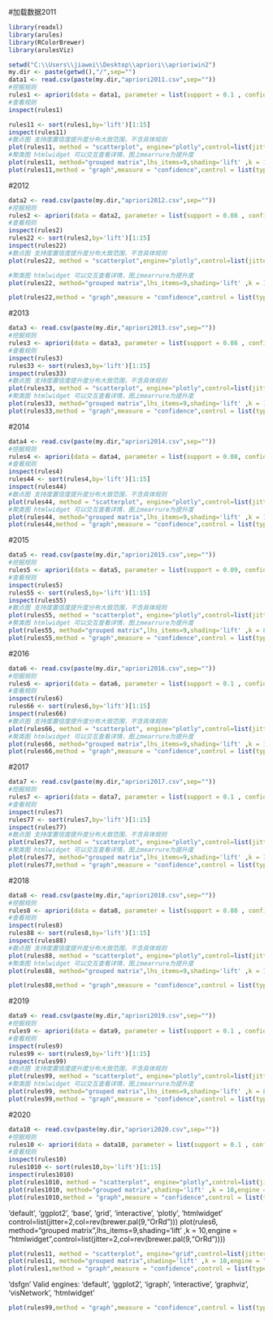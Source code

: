 

 
#加载数据2011
```{r}
library(readxl)
library(arules)
library(RColorBrewer)
library(arulesViz)

setwd("C:\\Users\\jiawei\\Desktop\\apriori\\aprioriwin2")
my.dir <- paste(getwd(),"/",sep="")
data1 <- read.csv(paste(my.dir,"apriori2011.csv",sep=""))
#挖掘规则
rules1 <- apriori(data = data1, parameter = list(support = 0.1 , confidence = 0.8, minlen =2))
#查看规则
inspect(rules1)

rules11 <- sort(rules1,by='lift')[1:15]
inspect(rules11)
#散点图 支持度置信度提升度分布大致范围，不含具体规则
plot(rules11, method = "scatterplot", engine="plotly",control=list(jitter=2,col=rev(brewer.pal(11,"BrBG"))))
#聚类图 htmlwidget 可以交互查看详情，图上mearrure为提升度
plot(rules11, method="grouped matrix",lhs_items=9,shading='lift' ,k = 10,engine = "htmlwidget")
plot(rules11,method = "graph",measure = "confidence",control = list(type="items"),shading = "lift",engine='htmlwidget')
```

#2012
```{r}
data2 <- read.csv(paste(my.dir,"apriori2012.csv",sep=""))
#挖掘规则
rules2 <- apriori(data = data2, parameter = list(support = 0.08 , confidence = 0.7, minlen =2))
#查看规则
inspect(rules2)
rules22 <- sort(rules2,by='lift')[1:15]
inspect(rules22)
#散点图 支持度置信度提升度分布大致范围，不含具体规则
plot(rules22, method = "scatterplot",engine="plotly",control=list(jitter=2,col=rev(brewer.pal(11,"BrBG"))))

#聚类图 htmlwidget 可以交互查看详情，图上mearrure为提升度
plot(rules22, method="grouped matrix",lhs_items=9,shading='lift' ,k = 10,engine = "htmlwidget")

plot(rules22,method = "graph",measure = "confidence",control = list(type="items"),shading = "lift",engine='htmlwidget')
```


#2013
```{r}
data3 <- read.csv(paste(my.dir,"apriori2013.csv",sep=""))
#挖掘规则
rules3 <- apriori(data = data3, parameter = list(support = 0.08 , confidence = 0.8, minlen =2))
#查看规则
inspect(rules3)
rules33 <- sort(rules3,by='lift')[1:15]
inspect(rules33)
#散点图 支持度置信度提升度分布大致范围，不含具体规则
plot(rules33, method = "scatterplot", engine="plotly",control=list(jitter=2,col=rev(brewer.pal(11,"BrBG"))))
#聚类图 htmlwidget 可以交互查看详情，图上mearrure为提升度
plot(rules33, method="grouped matrix",lhs_items=9,shading='lift' ,k = 10,engine = "htmlwidget")
plot(rules33,method = "graph",measure = "confidence",control = list(type="items"),shading = "lift",engine='htmlwidget')
```

#2014
```{r}
data4 <- read.csv(paste(my.dir,"apriori2014.csv",sep=""))
#挖掘规则
rules4 <- apriori(data = data4, parameter = list(support = 0.08, confidence = 0.8, minlen =2))
#查看规则
inspect(rules4)
rules44 <- sort(rules4,by='lift')[1:15]
inspect(rules44)
#散点图 支持度置信度提升度分布大致范围，不含具体规则
plot(rules44, method = "scatterplot", engine="plotly",control=list(jitter=2,col=rev(brewer.pal(11,"BrBG"))))
#聚类图 htmlwidget 可以交互查看详情，图上mearrure为提升度
plot(rules44, method="grouped matrix",lhs_items=9,shading='lift' ,k = 10,engine = "htmlwidget")
plot(rules44,method = "graph",measure = "confidence",control = list(type="items"),shading = "lift",engine='htmlwidget')
```

#2015
```{r}
data5 <- read.csv(paste(my.dir,"apriori2015.csv",sep=""))
#挖掘规则
rules5 <- apriori(data = data5, parameter = list(support = 0.09, confidence = 0.8, minlen =2))
#查看规则
inspect(rules5)
rules55 <- sort(rules5,by='lift')[1:15]
inspect(rules55)
#散点图 支持度置信度提升度分布大致范围，不含具体规则
plot(rules55, method = "scatterplot", engine="plotly",control=list(jitter=2,col=rev(brewer.pal(11,"BrBG"))))
#聚类图 htmlwidget 可以交互查看详情，图上mearrure为提升度
plot(rules55, method="grouped matrix",lhs_items=9,shading='lift' ,k = 8,engine = "htmlwidget")
plot(rules55,method = "graph",measure = "confidence",control = list(type="items"),shading = "lift",engine='htmlwidget')
```

#2016
```{r}
data6 <- read.csv(paste(my.dir,"apriori2016.csv",sep=""))
#挖掘规则
rules6 <- apriori(data = data6, parameter = list(support = 0.1 , confidence = 0.8, minlen =2))
#查看规则
inspect(rules6)
rules66 <- sort(rules6,by='lift')[1:15]
inspect(rules66)
#散点图 支持度置信度提升度分布大致范围，不含具体规则
plot(rules66, method = "scatterplot", engine="plotly",control=list(jitter=2,col=rev(brewer.pal(11,"BrBG"))))
#聚类图 htmlwidget 可以交互查看详情，图上mearrure为提升度
plot(rules66, method="grouped matrix",lhs_items=9,shading='lift' ,k = 10,engine = "htmlwidget")
plot(rules66,method = "graph",measure = "confidence",control = list(type="items"),shading = "lift",engine='htmlwidget')
```


#2017
```{r}
data7 <- read.csv(paste(my.dir,"apriori2017.csv",sep=""))
#挖掘规则
rules7 <- apriori(data = data7, parameter = list(support = 0.1 , confidence = 0.8, minlen =2))
#查看规则
inspect(rules7)
rules77 <- sort(rules7,by='lift')[1:15]
inspect(rules77)
#散点图 支持度置信度提升度分布大致范围，不含具体规则
plot(rules77, method = "scatterplot", engine="plotly",control=list(jitter=2,col=rev(brewer.pal(11,"BrBG"))))
#聚类图 htmlwidget 可以交互查看详情，图上mearrure为提升度
plot(rules77, method="grouped matrix",lhs_items=9,shading='lift' ,k = 10,engine = "htmlwidget")
plot(rules77,method = "graph",measure = "confidence",control = list(type="items"),shading = "lift",engine='htmlwidget')
```

#2018
```{r}
data8 <- read.csv(paste(my.dir,"apriori2018.csv",sep=""))
#挖掘规则
rules8 <- apriori(data = data8, parameter = list(support = 0.08 , confidence = 0.9, minlen =2))
#查看规则
inspect(rules8)
rules88 <- sort(rules8,by='lift')[1:15]
inspect(rules88)
#散点图 支持度置信度提升度分布大致范围，不含具体规则
plot(rules88, method = "scatterplot", engine="plotly",control=list(jitter=2,col=rev(brewer.pal(11,"BrBG"))))
#聚类图 htmlwidget 可以交互查看详情，图上mearrure为提升度
plot(rules88, method="grouped matrix",lhs_items=9,shading='lift' ,k = 10,engine = "htmlwidget")

plot(rules88,method = "graph",measure = "confidence",control = list(type="items"),shading = "lift",engine='htmlwidget')
```

#2019
```{r}
data9 <- read.csv(paste(my.dir,"apriori2019.csv",sep=""))
#挖掘规则
rules9 <- apriori(data = data9, parameter = list(support = 0.1 , confidence = 0.8, minlen =2))
#查看规则
inspect(rules9)
rules99 <- sort(rules9,by='lift')[1:15]
inspect(rules99)
#散点图 支持度置信度提升度分布大致范围，不含具体规则
plot(rules99, method = "scatterplot", engine="plotly",control=list(jitter=2,col=rev(brewer.pal(11,"BrBG"))))
#聚类图 htmlwidget 可以交互查看详情，图上mearrure为提升度
plot(rules99, method="grouped matrix",lhs_items=9,shading='lift' ,k = 8,engine = "htmlwidget")
plot(rules99,method = "graph",measure = "confidence",control = list(type="items"),shading = "lift",engine='htmlwidget')
```

#2020
```{r}
data10 <- read.csv(paste(my.dir,"apriori2020.csv",sep=""))
#挖掘规则
rules10 <- apriori(data = data10, parameter = list(support = 0.1 , confidence = 0.8, minlen =2))
#查看规则
inspect(rules10)
rules1010 <- sort(rules10,by='lift')[1:15]
inspect(rules1010)
plot(rules1010, method = "scatterplot", engine="plotly",control=list(jitter=2,col=rev(brewer.pal(11,"BrBG"))))
plot(rules1010, method="grouped matrix",shading='lift' ,k = 10,engine = "htmlwidget")
plot(rules1010,method = "graph",measure = "confidence",control = list(type="items"),shading = "lift",engine='htmlwidget')
```
‘default’, ‘ggplot2’, ‘base’, ‘grid’, ‘interactive’, ‘plotly’, ‘htmlwidget’
control=list(jitter=2,col=rev(brewer.pal(9,"OrRd")))
plot(rules6, method="grouped matrix",lhs_items=9,shading='lift' ,k = 10,engine = "htmlwidget",control=list(jitter=2,col=rev(brewer.pal(9,"OrRd"))))
```{r}
plot(rules11, method = "scatterplot", engine="grid",control=list(jitter=2,col=rev(brewer.pal(9,"OrRd"))))
plot(rules11, method="grouped matrix",shading='lift' ,k = 10,engine = "htmlwidget")
plot(rules1,method = "graph",measure = "confidence",control = list(type="items"),shading = "lift",engine='htmlwidget')

```


 ‘dsfgn’ Valid engines: ‘default’, ‘ggplot2’, ‘igraph’, ‘interactive’, ‘graphviz’, ‘visNetwork’, ‘htmlwidget’
```{r}
plot(rules99,method = "graph",measure = "confidence",control = list(type="items"),shading = "lift",engine='igraph')
```

